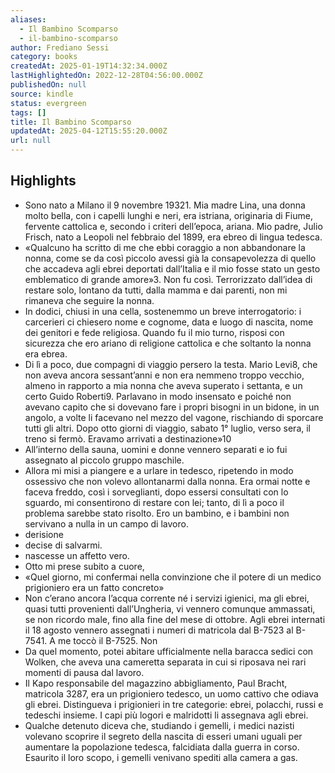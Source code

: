 ```yaml
---
aliases:
  - Il Bambino Scomparso
  - il-bambino-scomparso
author: Frediano Sessi
category: books
createdAt: 2025-01-19T14:32:34.000Z
lastHighlightedOn: 2022-12-28T04:56:00.000Z
publishedOn: null
source: kindle
status: evergreen
tags: []
title: Il Bambino Scomparso
updatedAt: 2025-04-12T15:55:20.000Z
url: null
---
```

## Highlights

- Sono nato a Milano il 9 novembre 19321. Mia madre Lina, una donna molto bella, con i capelli lunghi e neri, era istriana, originaria di Fiume, fervente cattolica e, secondo i criteri dell’epoca, ariana. Mio padre, Julio Frisch, nato a Leopoli nel febbraio del 1899, era ebreo di lingua tedesca.
- «Qualcuno ha scritto di me che ebbi coraggio a non abbandonare la nonna, come se da così piccolo avessi già la consapevolezza di quello che accadeva agli ebrei deportati dall’Italia e il mio fosse stato un gesto emblematico di grande amore»3. Non fu così. Terrorizzato dall’idea di restare solo, lontano da tutti, dalla mamma e dai parenti, non mi rimaneva che seguire la nonna.
- In dodici, chiusi in una cella, sostenemmo un breve interrogatorio: i carcerieri ci chiesero nome e cognome, data e luogo di nascita, nome dei genitori e fede religiosa. Quando fu il mio turno, risposi con sicurezza che ero ariano di religione cattolica e che soltanto la nonna era ebrea.
- Di lì a poco, due compagni di viaggio persero la testa. Mario Levi8, che non aveva ancora sessant’anni e non era nemmeno troppo vecchio, almeno in rapporto a mia nonna che aveva superato i settanta, e un certo Guido Roberti9. Parlavano in modo insensato e poiché non avevano capito che si dovevano fare i propri bisogni in un bidone, in un angolo, a volte li facevano nel mezzo del vagone, rischiando di sporcare tutti gli altri. Dopo otto giorni di viaggio, sabato 1° luglio, verso sera, il treno si fermò. Eravamo arrivati a destinazione»10
- All’interno della sauna, uomini e donne vennero separati e io fui assegnato al piccolo gruppo maschile.
- Allora mi misi a piangere e a urlare in tedesco, ripetendo in modo ossessivo che non volevo allontanarmi dalla nonna. Era ormai notte e faceva freddo, così i sorveglianti, dopo essersi consultati con lo sguardo, mi consentirono di restare con lei; tanto, di lì a poco il problema sarebbe stato risolto. Ero un bambino, e i bambini non servivano a nulla in un campo di lavoro.
- derisione
- decise di salvarmi.
- nascesse un affetto vero.
- Otto mi prese subito a cuore,
- «Quel giorno, mi confermai nella convinzione che il potere di un medico prigioniero era un fatto concreto»
- Non c’erano ancora l’acqua corrente né i servizi igienici, ma gli ebrei, quasi tutti provenienti dall’Ungheria, vi vennero comunque ammassati, se non ricordo male, fino alla fine del mese di ottobre. Agli ebrei internati il 18 agosto vennero assegnati i numeri di matricola dal B-7523 al B-7541. A me toccò il B-7525. Non
- Da quel momento, potei abitare ufficialmente nella baracca sedici con Wolken, che aveva una cameretta separata in cui si riposava nei rari momenti di pausa dal lavoro.
- Il Kapo responsabile del magazzino abbigliamento, Paul Bracht, matricola 3287, era un prigioniero tedesco, un uomo cattivo che odiava gli ebrei. Distingueva i prigionieri in tre categorie: ebrei, polacchi, russi e tedeschi insieme. I capi più logori e malridotti li assegnava agli ebrei.
- Qualche detenuto diceva che, studiando i gemelli, i medici nazisti volevano scoprire il segreto della nascita di esseri umani uguali per aumentare la popolazione tedesca, falcidiata dalla guerra in corso. Esaurito il loro scopo, i gemelli venivano spediti alla camera a gas.
